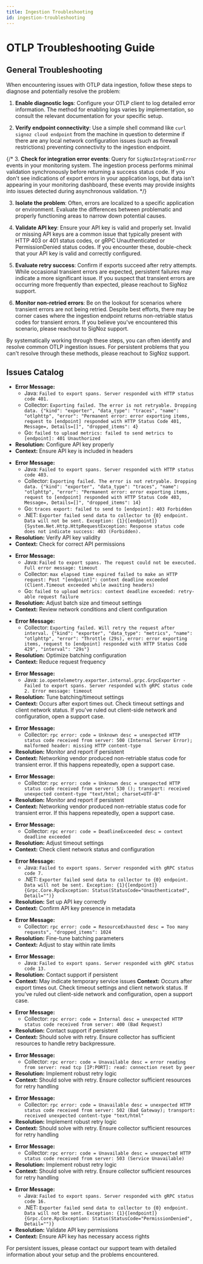 ```yaml
---
title: Ingestion Troubleshooting
id: ingestion-troubleshooting
---
```


# OTLP Troubleshooting Guide

## General Troubleshooting

When encountering issues with OTLP data ingestion, follow these steps to diagnose and potentially resolve the problem:

1. **Enable diagnostic logs**: Configure your OTLP client to log detailed error information. The method for enabling logs varies by implementation, so consult the relevant documentation for your specific setup.

2. **Verify endpoint connectivity**: Use a simple shell command like `curl signoz cloud endpoint` from the machine in question to determine if there are any local network configuration issues (such as firewall restrictions) preventing connectivity to the ingestion endpoint.

{/* 3. **Check for integration error events**: Query for `SigNozIntegrationError` events in your monitoring system. The ingestion process performs minimal validation synchronously before returning a success status code. If you don't see indications of export errors in your application logs, but data isn't appearing in your monitoring dashboard, these events may provide insights into issues detected during asynchronous validation. */}

3. **Isolate the problem**: Often, errors are localized to a specific application or environment. Evaluate the differences between problematic and properly functioning areas to narrow down potential causes.

4. **Validate API key**: Ensure your API key is valid and properly set. Invalid or missing API keys are a common issue that typically present with HTTP 403 or 401 status codes, or gRPC Unauthenticated or PermissionDenied status codes. If you encounter these, double-check that your API key is valid and correctly configured.

5. **Evaluate retry success**: Confirm if exports succeed after retry attempts. While occasional transient errors are expected, persistent failures may indicate a more significant issue. If you suspect that transient errors are occurring more frequently than expected, please reachout to SigNoz support.

6. **Monitor non-retried errors**: Be on the lookout for scenarios where transient errors are not being retried. Despite best efforts, there may be corner cases where the ingestion endpoint returns non-retriable status codes for transient errors. If you believe you've encountered this scenario, please reachout to SigNoz support.

By systematically working through these steps, you can often identify and resolve common OTLP ingestion issues. For persistent problems that you can't resolve through these methods, please reachout to SigNoz support.
## Issues Catalog

<Tabs>
<TabItem value="http" label="HTTP Protocol" default>

<Tabs>
<TabItem value="401" label="Unauthorized Access (401)" default>

- **Error Message:** 
  - Java: `Failed to export spans. Server responded with HTTP status code 401.`
  - Collector: `Exporting failed. The error is not retryable. Dropping data. {"kind": "exporter", "data_type": "traces", "name": "otlphttp", "error": "Permanent error: error exporting items, request to [endpoint] responded with HTTP Status Code 401, Message=, Details=[]", "dropped_items": 4}`
  - Go: `failed to upload metrics: failed to send metrics to [endpoint]: 401 Unauthorized`
- **Resolution:** Configure API key properly
- **Context:** Ensure API key is included in headers

</TabItem>
<TabItem value="403" label="Access Forbidden (403)">

- **Error Message:**
  - Java: `Failed to export spans. Server responded with HTTP status code 403.`
  - Collector: `Exporting failed. The error is not retryable. Dropping data. {"kind": "exporter", "data_type": "traces", "name": "otlphttp", "error": "Permanent error: error exporting items, request to [endpoint] responded with HTTP Status Code 403, Message=, Details=[]", "dropped_items": 14}`
  - Go: `traces export: failed to send to [endpoint]: 403 Forbidden`
  - .NET: `Exporter failed send data to collector to {0} endpoint. Data will not be sent. Exception: {1}{[endpoint]}{System.Net.Http.HttpRequestException: Response status code does not indicate success: 403 (Forbidden).`
- **Resolution:** Verify API key validity
- **Context:** Check for correct API permissions

</TabItem>
<TabItem value="timeout" label="Request Timeout">

- **Error Message:**
  - Java: `Failed to export spans. The request could not be executed. Full error message: timeout`
  - Collector: `max elapsed time expired failed to make an HTTP request: Post "[endpoint]": context deadline exceeded (Client.Timeout exceeded while awaiting headers)`
  - Go: `failed to upload metrics: context deadline exceeded: retry-able request failure`
- **Resolution:** Adjust batch size and timeout settings
- **Context:** Review network conditions and client configuration

</TabItem>
<TabItem value="429" label="Rate Limiting (429)">

- **Error Message:**
  - Collector: `Exporting failed. Will retry the request after interval. {"kind": "exporter", "data_type": "metrics", "name": "otlphttp", "error": "Throttle (29s), error: error exporting items, request to [endpoint] responded with HTTP Status Code 429", "interval": "29s"}`
- **Resolution:** Optimize batching configuration
- **Context:** Reduce request frequency

</TabItem>
</Tabs>

</TabItem>
<TabItem value="grpc" label="gRPC Protocol">

<Tabs>
<TabItem value="code2" label="Unknown Error (Code 2)" default>

<Tabs>
<TabItem value="timeout" label="Timeout" default>

- **Error Message:**
  - Java: `io.opentelemetry.exporter.internal.grpc.GrpcExporter - Failed to export spans. Server responded with gRPC status code 2. Error message: timeout`
- **Resolution:** Tune batching/timeout settings
- **Context:** Occurs after export times out. Check timeout settings and client network status. If you've ruled out client-side network and configuration, open a support case.

</TabItem>
<TabItem value="http500" label="HTTP 500">

- **Error Message:**
  - Collector: `rpc error: code = Unknown desc = unexpected HTTP status code received from server: 500 (Internal Server Error); malformed header: missing HTTP content-type`
- **Resolution:** Monitor and report if persistent
- **Context:** Networking vendor produced non-retriable status code for transient error. If this happens repeatedly, open a support case.

</TabItem>
<TabItem value="http530" label="HTTP 530">

- **Error Message:**
  - Collector: `rpc error: code = Unknown desc = unexpected HTTP status code received from server: 530 (); transport: received unexpected content-type "text/html; charset=UTF-8"`
- **Resolution:** Monitor and report if persistent
- **Context:** Networking vendor produced non-retriable status code for transient error. If this happens repeatedly, open a support case.

</TabItem>
</Tabs>

</TabItem>
<TabItem value="code4" label="Deadline Exceeded (Code 4)">

- **Error Message:**
  - Collector: `rpc error: code = DeadlineExceeded desc = context deadline exceeded`
- **Resolution:** Adjust timeout settings
- **Context:** Check client network status and configuration

</TabItem>
<TabItem value="code7" label="Authentication Failure (Code 7)">

- **Error Message:**
  - Java: `Failed to export spans. Server responded with gRPC status code 7.`
  - .NET: `Exporter failed send data to collector to {0} endpoint. Data will not be sent. Exception: {1}{[endpoint]}{Grpc.Core.RpcException: Status(StatusCode="Unauthenticated", Detail="")}`
- **Resolution:** Set up API key correctly
- **Context:** Confirm API key presence in metadata

</TabItem>
<TabItem value="code8" label="Resource Exhaustion (Code 8)">

- **Error Message:**
  - Collector: `rpc error: code = ResourceExhausted desc = Too many requests", "dropped_items": 1024`
- **Resolution:** Fine-tune batching parameters
- **Context:** Adjust to stay within rate limits

</TabItem>
<TabItem value="code13" label="Internal Error (Code 13)">

<Tabs>
<TabItem value="server" label="Server" default>

- **Error Message:**
  - Java: `Failed to export spans. Server responded with gRPC status code 13.`
- **Resolution:** Contact support if persistent
- **Context:** May indicate temporary service issues **Context:** Occurs after export times out. Check timeout settings and client network status. If you've ruled out client-side network and configuration, open a support case.

</TabItem>

<TabItem value="http400" label="HTTP 400" default>

- **Error Message:**
  - Collector: `rpc error: code = Internal desc = unexpected HTTP status code received from server: 400 (Bad Request)`
- **Resolution:** Contact support if persistent
- **Context:** Should solve with retry. Ensure collector has sufficient resources to handle retry backpressure.

</TabItem>

</Tabs>
</TabItem>
<TabItem value="code14" label="Service Unavailable (Code 14)">

<Tabs>
<TabItem value="connectionreset" label="Connection Reset" default>

- **Error Message:**
  - Collector: `rpc error: code = Unavailable desc = error reading from server: read tcp [IP:PORT]: read: connection reset by peer`
- **Resolution:** Implement robust retry logic
- **Context:** Should solve with retry. Ensure collector sufficient resources for retry handling

</TabItem>

<TabItem value="http502" label="HTTP 502" default>

- **Error Message:**
  - Collector: `rpc error: code = Unavailable desc = unexpected HTTP status code received from server: 502 (Bad Gateway); transport: received unexpected content-type "text/html"`
- **Resolution:** Implement robust retry logic
- **Context:** Should solve with retry. Ensure collector sufficient resources for retry handling

</TabItem>

<TabItem value="http503" label="HTTP 503" default>

- **Error Message:**
  - Collector: `rpc error: code = Unavailable desc = unexpected HTTP status code received from server: 503 (Service Unavailable)`
- **Resolution:** Implement robust retry logic
- **Context:** Should solve with retry. Ensure collector sufficient resources for retry handling

</TabItem>

</Tabs>

</TabItem>
<TabItem value="code16" label="Permission Denied (Code 16)">

- **Error Message:**
  - Java: `Failed to export spans. Server responded with gRPC status code 16.`
  - .NET: `Exporter failed send data to collector to {0} endpoint. Data will not be sent. Exception: {1}{[endpoint]}{Grpc.Core.RpcException: Status(StatusCode="PermissionDenied", Detail="")}`
- **Resolution:** Validate API key permissions
- **Context:** Ensure API key has necessary access rights

</TabItem>
</Tabs>

</TabItem>
</Tabs>

For persistent issues, please contact our support team with detailed information about your setup and the problems encountered.